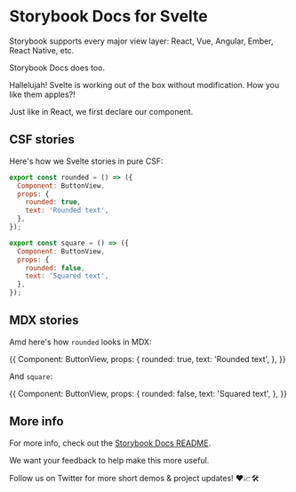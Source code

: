 
# Storybook Docs for Svelte

Storybook supports every major view layer:
React, Vue, Angular, Ember, React Native, etc.

Storybook Docs does too.

<Story id="welcome--welcome" height="400px" />

Hallelujah! Svelte is working out of the box without modification.
How you like them apples?!

Just like in React, we first declare our component.

<Meta title="Addon/Docs" />

## CSF stories

Here's how we Svelte stories in pure CSF:

```js
export const rounded = () => ({
  Component: ButtonView,
  props: {
    rounded: true,
    text: 'Rounded text',
  },
});

export const square = () => ({
  Component: ButtonView,
  props: {
    rounded: false,
    text: 'Squared text',
  },
});
```

## MDX stories

Amd here's how `rounded` looks in MDX:

<Story name="rounded">
  {{
    Component: ButtonView,
    props: {
      rounded: true,
      text: 'Rounded text',
    },
  }}
</Story>

And `square`:

<Story name="square">
  {{
    Component: ButtonView,
    props: {
      rounded: false,
      text: 'Squared text',
    },
  }}
</Story>

## More info

For more info, check out the [Storybook Docs README](https://github.com/storybookjs/storybook/tree/next/addons/docs).

We want your feedback to help make this more useful.

Follow us on Twitter for more short demos & project updates! ❤️📈🛠
